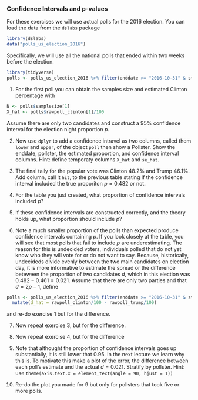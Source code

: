 ### Confidence Intervals and p-values

For these exercises we will use actual polls for the 2016 election. You can load the data from the `dslabs` package 

```r
library(dslabs)
data("polls_us_election_2016")
```

Specifically, we will use all the national polls that ended within two weeks before the election.

```r
library(tidyverse)
polls <- polls_us_election_2016 %>% filter(enddate >= "2016-10-31" & state == "U.S.") 
```

1. For the first poll you can obtain the samples size and estimated Clinton percentage with 

```r
N <- polls$samplesize[1]
X_hat <- polls$rawpoll_clinton[1]/100
```

Assume there are only two candidates and construct a 95% confidence interval for the election night proportion $p$. 


2. Now use `dplyr` to add a confidence intravel as two columns, called them `lower` and `upper`, of the object `poll` then show a Pollster. Show the enddate, pollster, the estimated proportion, and confidence interval columns. Hint: define temporaty columns `X_hat` and `se_hat`. 


3. The final tally for the popular vote was Clinton 48.2%	and Trump 46.1%. Add column, call it `hit`, to the previous table stating if the confidence interval included the true proporiton $p=0.482$ or not. 



4. For the table you just created, what proportion of confidence intervals included $p$?



5. If these confidence intervals are constructed correctly, and the theory holds up, what proportion should include $p$?


6. Note a much smaller proportion of the polls than expected produce confidence intervals containing $p$. If you look closely at the table, you will see that most polls that fail to include $p$ are underestimating. The reason for this is undecided voters, individuals polled that do not yet know who they will vote for or do not want to say. Because, historically, undecideds divide evenly between the two main candidates on election day, it is  more informative to estimate the spread or the difference beteween the proportion of two candidates $d$, which in this election was $0.482 - 0.461 = 0.021$. Assume that there are only two parties and that $d = 2p - 1$, define

```r
polls <- polls_us_election_2016 %>% filter(enddate >= "2016-10-31" & state == "U.S.")  %>%
  mutate(d_hat = rawpoll_clinton/100 - rawpoll_trump/100)
```

and re-do exercise 1 but for the difference.


7. Now repeat exercise 3, but for the difference.


8. Now repeat exercise 4, but for the difference


9. Note that althought the proportion of confidence intervals goes up substantially, it is still lower that 0.95. In the next lecture we learn why this is. To motivate this make a plot of the error, the difference between each poll's estimate and the actual $d=0.021$. Stratify by pollster. Hint: use   `theme(axis.text.x = element_text(angle = 90, hjust = 1))`


10. Re-do the plot you made for 9 but only for pollsters that took five or more polls.

